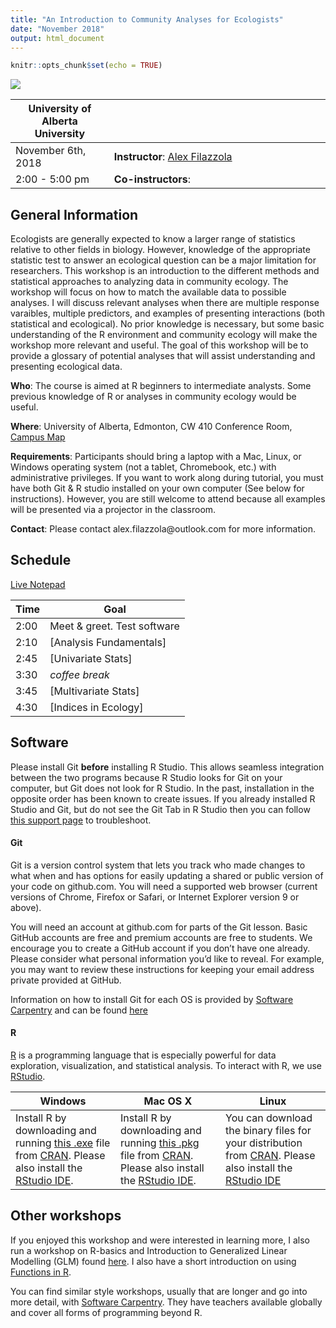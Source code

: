 ```yaml
---
title: "An Introduction to Community Analyses for Ecologists"
date: "November 2018"
output: html_document
---
```


```r
knitr::opts_chunk$set(echo = TRUE)
```

<div style="width:500px; height=350px">
![](images/mainpage.jpg)
</div>

University of Alberta University | 
----------------|-----------------------------------
November 6th, 2018   | **Instructor**: [Alex Filazzola](http://www.filazzola.info)
2:00 - 5:00 pm   | **Co-instructors**: 

## General Information

Ecologists are generally expected to know a larger range of statistics relative to other fields in biology. However, knowledge of the appropriate statistic test to answer an ecological question can be a major limitation for researchers. This workshop is an introduction to the different methods and statistical approaches to analyzing data in community ecology. The workshop will focus on how to match the available data to possible analyses. I will discuss relevant analyses when there are multiple response varaibles, multiple predictors, and examples of presenting interactions (both statistical and ecological). No prior knowledge is necessary, but some basic understanding of the R environment and community ecology will make the workshop more relevant and useful. The goal of this workshop will be to provide a glossary of potential analyses that will assist understanding and presenting ecological data. 


**Who**: The course is aimed at R beginners to intermediate analysts. Some previous knowledge of R or analyses in community ecology would be useful.

**Where**: University of Alberta, Edmonton, CW 410 Conference Room, [Campus Map](images/CampusMap.jpg)

**Requirements**: Participants should bring a laptop with a Mac, Linux, or Windows operating system (not a tablet, Chromebook, etc.) with administrative privileges. If you want to work along during tutorial, you must have both Git & R studio installed on your own computer (See below for instructions). However, you are still welcome to attend because all examples will be presented via a projector in the classroom. 

**Contact**: Please contact alex.filazzola@outlook.com for more information.

## Schedule

[Live Notepad](https://docs.google.com/document/d/1len4qcM-EkEMOl0NuNROyqlqMruqg4B4TZm4OS0NPoQ/edit)

Time   | Goal
-------|------------
2:00   | Meet & greet. Test software
2:10  | [Analysis Fundamentals]
2:45  | [Univariate Stats]
3:30  | *coffee break*
3:45 | [Multivariate Stats]
4:30  | [Indices in Ecology]


## Software

Please install Git **before** installing R Studio. This allows seamless integration between the two programs because R Studio looks for Git on your computer, but Git does not look for R Studio. In the past, installation in the opposite order has been known to create issues. If you already installed R Studio and Git, but do not see the Git Tab in R Studio then you can follow [this support page](https://support.rstudio.com/hc/en-us/articles/200532077-Version-Control-with-Git-and-SVN) to troubleshoot. 


#### Git

Git is a version control system that lets you track who made changes to what when and has options for easily updating a shared or public version of your code on github.com. You will need a supported web browser (current versions of Chrome, Firefox or Safari, or Internet Explorer version 9 or above).

You will need an account at github.com for parts of the Git lesson. Basic GitHub accounts are free and premium accounts are free to students. We encourage you to create a GitHub account if you don't have one already. Please consider what personal information you'd like to reveal. For example, you may want to review these instructions for keeping your email address private provided at GitHub.

Information on how to install Git for each OS is provided by [Software Carpentry](https://software-carpentry.org/) and can be found [here](install.html)

#### R

[R](http://www.r-project.org/) is a programming language that is especially powerful for data exploration, visualization, and statistical analysis. To interact with R, we use [RStudio](http://www.rstudio.com/).


Windows        |   Mac OS  X   |      Linux
---------------|---------------|---------------
Install R by downloading and running [this .exe](http://cran.r-project.org/bin/windows/base/release.htm) file from [CRAN](http://cran.r-project.org/index.html). Please also install the [RStudio IDE](http://www.rstudio.com/ide/download/desktop).| Install R by downloading and running [this .pkg](http://cran.r-project.org/bin/macosx/R-latest.pkg) file from [CRAN](http://cran.r-project.org/index.html). Please also install the [RStudio IDE](http://www.rstudio.com/ide/download/desktop).|You can download the binary files for your distribution from [CRAN](http://cran.r-project.org/index.html). Please also install the [RStudio IDE](http://www.rstudio.com/ide/download/desktop)

## Other workshops

If you enjoyed this workshop and were interested in learning more, I also run a workshop on R-basics and Introduction to Generalized Linear Modelling (GLM) found [here](https://afilazzola.github.io/YorkU.GLM.2017-04-28/). I also have a short introduction on using [Functions in R](https://afilazzola.github.io/Functions.workshop.YorkU2017/). 

You can find similar style workshops, usually that are longer and go into more detail, with [Software Carpentry](https://software-carpentry.org/). They have teachers available globally and cover all forms of programming beyond R. 
